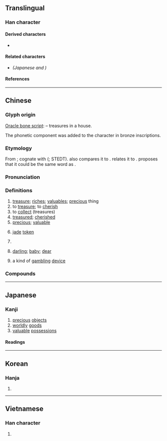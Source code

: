{{also|宝|寳|珤}}
{{character info/new}}
==Translingual==
{{ja-forms|[[宝]]|[[宝]]|寶}}

===Han character===
{{Han char|rn=40|rad=宀|as=17|sn=20|four=30806|canj=JMUC|ids=⿱𡩧貝}}

====Derived characters====
* {{l|mul|[[𪴥]]<!-- 𬃏 is a Japanese character -->, [[𬎞]], [[軉]] <!-- 𨉗 is a historical variant found in Kangxi dictionary -->, [[𨰰]]<!-- 𫒭 is used for names in Taiwan -->, [[𫘄]], [[䴐]], [[𩇉]]<!-- 𮦚 is a Korean character -->, [[𦈆]]}}

====Related characters====
* {{l|mul|[[宝]]}} ''(Japanese {{w|shinjitai}} and {{w|simplified Chinese}})''

====References====
{{Han ref|kx=0293.120|dkj=07376|dj=0579.320|hdz=20958.030|uh=5BF6}}

----

==Chinese==
{{zh-forms|s=宝|alt=寳,珤,㻄,寚,靌,𠋾,𠍙,𡧖,宲,𡩧,𡪓,𡫷,𤥖,𤥯,𤨷,𩇉}}

===Glyph origin===
{{Han etym}}
[[oracle bone script|Oracle bone script]]: {{Han compound|宀|𤣩|貝|ls=ic|t1=house|t2=jade|t3=cowry}} – treasures in a house.

The phonetic component {{och-l|缶}} was added to the character in bronze inscriptions.

===Etymology===
From {{inh|zh|sit-pro|*pəw||price}}; cognate with {{cog|my|အဖိုး||price}} ({{zh-ref|Schuessler, 2007}}; STEDT). {{zh-ref|Peiros and Starostin (1996)}} also compares it to {{cog|bo|སྤུས|t=goods}}. {{zh-ref|Sagart (1999)}} relates it to {{och-l|富|rich}}. {{zh-ref|Schuessler (2007)}} proposes that it could be the same word as {{och-l|保|to take care of; to consider something precious}}.

===Pronunciation===
{{zh-pron
|m=bǎo,er=y
|m-s=
|c=bou2
|c-t=
|g=
|h=pfs=pó;gd=bau3
|j=
|mb=bǎu
|md=bō̤
|mn=pó/qz:pó͘
|mn-t=bo2
|w=2pau
|x=
|mc=y
|oc=y
|cat=n,v,a
}}

===Definitions===
{{zh-hanzi}}

# [[treasure]]; [[riches]]; [[valuable]]s; [[precious]] thing
# to [[treasure]]; to [[cherish]]
# to [[collect]] (treasures)
# [[treasured]]; [[cherished]]
# [[precious]]; [[valuable]]
# {{lb|zh|historical}} [[jade]] [[token]]
# {{n-g|term of respect, for things related to the [[emperor]], to [[Buddhism]], to [[Taoism]], or to other people}}
# {{lb|zh|term of endearment}} [[darling]]; [[baby]]; [[dear]]
# {{lb|zh|gambling}} a kind of [[gambling]] [[device]]

===Compounds===
{{zh-der|寶寶|國寶|撚寶|寶劍|寶貴|寶貝|寶惜|展寶|珍寶|財寶|珠寶|寶寶裝|寶寶盤|寶貝疙瘩|寶刹|寶刀|寶刀不老|寶地|寶典|寶蓋兒|寶號|寶貨|寶局|寶眷|寶庫|寶藍|寶瓶座|寶山|寶石|寶書|寶塔|寶物|寶藏|寶中之寶|寶重|寶座|阿寶|元寶|金寶|寶山空回|寶愛|寶肆|寶匳|寶塔糖|寶轎|寶塔菜|寶舟|如獲珍寶|寶莊|傳家寶|多寶塔|寶位|寶刀未老|寶幢|寶曆|八寶飯|好來寶|寶玩|寶慶|三寶|寶鑑|希世之寶|子罕辭寶|佛天三寶|寶璐|八寶粥|寶祚|天寶之亂|寶釵|寶剎|七寶|寶軒燈|寶塔線|寶珠|寶坊|家中寶|寶鑰|寶筏|寶特瓶|寶蓋|寶馬|國寶級|品花寶鑑|心肝寶貝|寶方|寶帶|寶誌|八寶菜|寶函|寶魔|寶玉|寶鑷|多寶槅|寶籙|壓寶|尚方寶劍|寶裡寶氣|寶鈔|寶麗來|寶鴨|寶馬香車|寶章|寶雞|寶鈿|寶貨難售|寶蓋山|寶石婚|寶生佛|寶瓶|寶珠市餅|寶源局|寶泉局|寶氣|寶殿|寶月|寶扇|寶帶橋|寶婺|寶卷|寶鼎勛章|奇珍異寶|寶相莊嚴|寶應|寶字|好力寶|如獲至寶|寶塔詩|寶相|寶子|元寶楓|天寶|大雄寶殿|寶緘|寶成鐵路|大寶|八寶|寶蓮燈|兔寶寶|寶倌|冥寶|傳家之寶|寶釵樓|寶鼎|寶藍色|寶島|寶星|御寶|寶兒赤|寶珠茶|押寶|東北三寶|現世寶|毛寶放龜|萬寶囊|百寶箱|抱寶懷珍|珠光寶氣|活寶|瑰寶|瑋寶|梁皇寶懺|爨寶子碑|數來寶|無價寶|懷寶迷邦|無價之寶|百寶盒|獄貨非寶|穴寶蓋兒|異寶奇珍|稀世珍寶|法寶|狗寶|百寶嵌|白寶|登大寶|王寶釧|獻寶|活寶貝|物華天寶|牛黃狗寶|懷寶夜行|甜八寶|祕寶|文房四寶|招財進寶|枕中鴻寶|臨潼鬥寶|重寶|耍寶|老來寶|風月寶鑑|香車寶馬|被褐懷寶|蠶寶寶|紅寶石|賈寶玉|隨身寶|通寶|墨寶|開元通寶|通靈寶玉|綠寶石婚|魚籃寶卷|聚寶尊王|聚寶盆|靈霄寶殿|紅寶石婚|鎮家之寶|衣褐懷寶|糕元寶|耍活寶|薛寶釵|藍寶石|至寶|綠寶石|東寶|萬寶|寶月寺|寶塔河|寶豐|太寶湖|嘉寶}}

{{zh-cat|Intermediate}}

----

==Japanese==
{{ja-kanji forms|宝|寶}}

===Kanji===
{{ja-kanji|grade=|rs=宀17|shin=宝}}
{{ja-kyu sp|宝}}

# [[precious]] [[objects]]
# [[worldly]] [[goods]]
# [[valuable]] [[possessions]]

====Readings====
{{ja-readings
|goon=ほう
|kanon=ほう
|kanyoon=ほ
|kun=たから-
}}

----

==Korean==

===Hanja===
{{ko-hanja|hangeul=보|rv=bo|mr=po}}

# {{defn|lang=ko|sort=宀17}}

----

==Vietnamese==

===Han character===
{{vi-hantu|[[bảo]], [[báu]], [[bửu]]|rs=宀17}}

# {{defn|lang=vi|sort=宀17}}